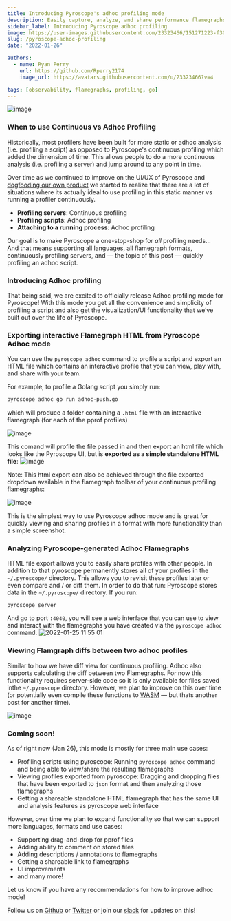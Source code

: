 ```yaml
---
title: Introducing Pyroscope's adhoc profiling mode
description: Easily capture, analyze, and share performance flamegraphs
sidebar_label: Introducing Pyroscope adhoc profiling
image: https://user-images.githubusercontent.com/23323466/151271223-f308890a-8e32-42f6-ab2a-b78178e869da.png
slug: /pyroscope-adhoc-profiling
date: "2022-01-26"

authors:
  - name: Ryan Perry
    url: https://github.com/Rperry2174
    image_url: https://avatars.githubusercontent.com/u/23323466?v=4

tags: [observability, flamegraphs, profiling, go]
---
```


![image](https://user-images.githubusercontent.com/23323466/151271223-f308890a-8e32-42f6-ab2a-b78178e869da.png)


### When to use Continuous vs Adhoc Profiling

Historically, most profilers have been built for more static or adhoc analysis (i.e. profiling a script) as opposed to Pyroscope's continuous profiling which added the dimension of time. This allows people to do a more continuous analysis (i.e. profiling a server) and jump around to any point in time. 

Over time as we continued to improve on the UI/UX of Pyroscope and [dogfooding our own product](/blog/profile-continuous-profiler) we started to realize that there are a lot of situations where its actually ideal to use profiling in this static manner vs running a profiler continuously. 

- **Profiling servers**: Continuous profiling
- **Profiling scripts**: Adhoc profiling
- **Attaching to a running process**: Adhoc profiling

Our goal is to make Pyroscope a one-stop-shop for *all* profiling needs... And that means supporting all languages, all flamegraph formats, continuously profiling servers, and — the topic of this post — quickly profiling an adhoc script.

### Introducing Adhoc profiling

That being said, we are excited to officially release Adhoc profiling mode for Pyroscope! With this mode you get all the convenience and simplicity of profiling a script and also get the visualization/UI functionality that we’ve built out over the life of Pyroscope.

### Exporting interactive Flamegraph HTML from Pyroscope Adhoc mode

You can use the `pyroscope adhoc` command to profile a script and export an HTML file which contains an interactive profile that you can view, play with, and share with your team. 

For example, to profile a Golang script you simply run:

```sh
pyroscope adhoc go run adhoc-push.go
```
which will produce a folder containing a `.html` file with an interactive flamegraph (for each of the pprof profiles)

![image](https://user-images.githubusercontent.com/23323466/151047215-4cce89a1-4403-48c6-92b0-b6f1291af7c5.png)

This comand will profile the file passed in and then export an html file which looks like the Pyroscope UI, but is **exported as a simple standalone HTML file**:
![image](https://user-images.githubusercontent.com/23323466/151047638-f79db7c0-945e-4862-9c34-1654c89782fa.png)

Note: This html export can also be achieved through the file exported dropdown available in the flamegraph toolbar of your continuous profiling flamegraphs:

![image](https://user-images.githubusercontent.com/23323466/151273431-701f0fe4-4031-467e-8c13-189482771493.png)

This is the simplest way to use Pyroscope adhoc mode and is great for quickly viewing and sharing profiles in a format with more functionality than a simple screenshot. 

### Analyzing Pyroscope-generated Adhoc Flamegraphs
HTML file export allows you to easily share profiles with other people. In addition to that pyroscope permanently stores all of your profiles in the `~/.pyroscope/` directory. This allows you to revisit these profiles later or even compare and / or diff them. In order to do that run:
Pyroscope stores data in the `~/.pyroscope/` directory. If you run:
```
pyroscope server
```
And go to port `:4040`, you will see a web interface that you can use to view and interact with the flamegraphs you have created via the `pyroscope adhoc` command.
![2022-01-25 11 55 01](https://user-images.githubusercontent.com/23323466/151049856-f2388755-97ca-40e7-9af7-ba6f374f1b89.gif)


### Viewing Flamgraph diffs between two adhoc profiles
Similar to how we have diff view for continuous profiling. Adhoc also supports calculating the diff between two Flamegraphs. 
For now this functionality requires server-side code so it is only available for files saved inthe `~/.pyroscope` directory. However, we plan to improve on this over time (or potentially even compile these functions to [WASM](https://github.com/pyroscope-io/pyroscope/pull/571) — but thats another post for another time).

![image](https://user-images.githubusercontent.com/23323466/151269754-fb1f8c1c-8a0b-48bc-9566-e860e7e08f8c.png)

### Coming soon!
As of right now (Jan 26), this mode is mostly for three main use cases:
- Profiling scripts using pyroscope: Running `pyroscope adhoc` command and being able to view/share the resulting flamegraphs
- Viewing profiles exported from pyroscope: Dragging and dropping files that have been exported to `json` format and then analyzing those flamegraphs
- Getting a shareable standalone HTML flamegraph that has the same UI and analysis features as pyroscope web interface

However, over time we plan to expand functionality so that we can support more languages, formats and use cases:
- Supporting drag-and-drop for pprof files
- Adding ability to comment on stored files
- Adding descriptions / annotations to flamegraphs
- Getting a shareable link to flamegraphs
- UI improvements
- and many more! 

Let us know if you have any recommendations for how to improve adhoc mode!

Follow us on [Github](https://github.com/pyroscope-io/pyroscope) or [Twitter](https://twitter.com/PyroscopeIO) or join our [slack](https://pyroscope.io/slack) for updates on this!
